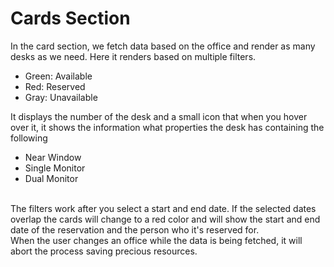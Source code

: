 <!-- Button.stories.mdx -->



<Meta title="Cards Section"/>

# Cards Section

<Canvas name="Cards Section">
  <Story name="Cards Section">
    <p>
    In the card section, we fetch data based on the office and render as many
    desks as we need. Here it renders based on multiple filters. 
    <ul>
      <li><span style={{color: "green"}}>Green</span>: Available</li>
      <li><span style={{color: "red"}}>Red</span>: Reserved</li>
      <li><span style={{color: "gray"}}>Gray</span>: Unavailable</li>
    </ul>
    It displays the number of the desk and a small icon that when you hover over it, it shows the information what properties the desk has containing the following
    <ul>
      <li>Near Window</li>
      <li>Single Monitor</li>    
      <li>Dual Monitor</li>
    </ul>
    <br />
    The filters work after you select a start and end date. If the selected dates overlap the cards will change to a red color and will show the start and end date of the reservation and the person who it's reserved for.
    <br />
    When the user changes an office while the data is being fetched, it will abort the process saving precious resources.
  </p>
  </Story>
</Canvas>
